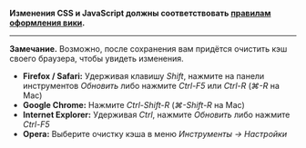 <!--{{#vardefine:nstest|{{#ifeq: {{NAMESPACENUMBER}}|2|user|MediaWiki}}}}{{int:otherlanguages}}: [[:bg:{{{1|{{#var:nstest}}:{{PAGENAME}}}}}|Български]] • [[:de:{{{1|{{#var:nstest}}:{{PAGENAME}}}}}|Deutsch]] • [[:el:{{{1|{{#var:nstest}}:{{PAGENAME}}}}}|Ελληνικά]] • [[:en:{{{1|{{#var:nstest}}:{{PAGENAME}}}}}|English]] • [[:es:{{{1|{{#var:nstest}}:{{PAGENAME}}}}}|Español]] • [[:fr:{{{1|{{#var:nstest}}:{{PAGENAME}}}}}|Français]] • [[:hu:{{{1|{{#var:nstest}}:{{PAGENAME}}}}}|Magyar]] • [[:it:{{{1|{{#var:nstest}}:{{PAGENAME}}}}}|Italiano]] • [[:ja:{{{1|{{#var:nstest}}:{{PAGENAME}}}}}|日本語]] • [[:ko:{{{1|{{#var:nstest}}:{{PAGENAME}}}}}|한국어]] • [[:nl:{{{1|{{#var:nstest}}:{{PAGENAME}}}}}|Nederlands]] • [[:pl:{{{1|{{#var:nstest}}:{{PAGENAME}}}}}|Polski]] • [[:pt:{{{1|{{#var:nstest}}:{{PAGENAME}}}}}|Português]] • [[:pt-br:{{{1|{{#var:nstest}}:{{PAGENAME}}}}}|Português do Brasil]] • [[:ru:{{{1|{{#var:nstest}}:{{PAGENAME}}}}}|Русский]] • [[:tr:{{{1|{{#var:nstest}}:{{PAGENAME}}}}}|Türkçe]] • [[:zh:{{{1|{{#var:nstest}}:{{PAGENAME}}}}}|中文]]
<hr>-->
<span class="warning">'''Изменения CSS и JavaScript должны соответствовать [[:gphelp:Wiki design rules|правилам оформления вики]].'''</span>
<hr>
'''Замечание.''' Возможно, после сохранения вам придётся очистить кэш своего браузера, чтобы увидеть изменения.
* '''Firefox / Safari:''' Удерживая клавишу ''Shift'', нажмите на панели инструментов ''Обновить'' либо нажмите ''Ctrl-F5'' или ''Ctrl-R'' (''⌘-R'' на Mac)
* '''Google Chrome:''' Нажмите ''Ctrl-Shift-R'' (''⌘-Shift-R'' на Mac)
* '''Internet Explorer:''' Удерживая ''Ctrl'', нажмите ''Обновить'' либо нажмите ''Ctrl-F5''
* '''Opera:''' Выберите очистку кэша в меню ''Инструменты → Настройки''